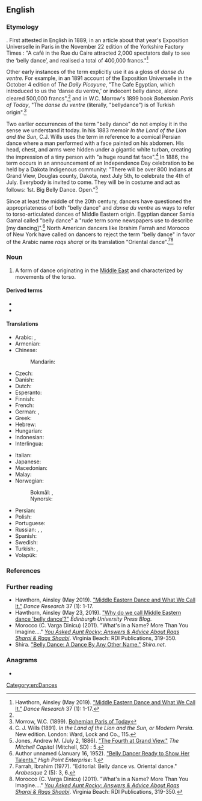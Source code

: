 {{also|belly-dance}}
==English==
{{wikipedia|belly dance}}

===Etymology===
{{calque|en|fr|danse du ventre}}. First attested in English in 1889, in an article about that year's Exposition Universelle in Paris in the November 22 edition of the Yorkshire Factory Times : "A café in the Rue du Caire attracted 2,000 spectators daily to see the ‘belly dance’, and realised a total of 400,000 francs."<ref name=":0">Hawthorn, Ainsley (May 2019). [https://www.euppublishing.com/doi/full/10.3366/drs.2019.0250 "Middle Eastern Dance and What We Call It."] ''Dance Research'' 37 (1): 1-17.</ref>

Other early instances of the term explicitly use it as a gloss of ''danse du ventre.'' For example, in an 1891 account of the Exposition Universelle in the October 4 edition of ''The Daily Picayune'', "The Cafe Egyptian, which introduced to us the ‘danse du ventre,’ or indecent belly dance, alone cleared 500,000 francs",<ref name=":0" /> and in W.C. Morrow's 1899 book ''Bohemian Paris of Today'', "The ''danse du ventre'' (literally, "bellydance") is of Turkish origin".<ref>Morrow, W.C. (1899). [https://books.google.ca/books?id=iSr_CgAAQBAJ&q=belly+dance#v=snippet&q=belly%20dance&f=false Bohemian Paris of Today]</ref>

Two earlier occurrences of the term "belly dance" do not employ it in the sense we understand it today. In his 1883 memoir ''In the Land of the Lion and the Sun'', C.J. Wills uses the term in reference to a comical Persian dance where a man performed with a face painted on his abdomen. His head, chest, and arms were hidden under a gigantic white turban, creating the impression of a tiny person with "a huge round fat face".<ref>C. J. Wills (1891). ''In the Land of the Lion and the Sun, or Modern Persia''. New edition. London: Ward, Lock and Co., 115.</ref> In 1886, the term occurs in an announcement of an Independence Day celebration to be held by a Dakota Indigenous community: "There will be over 800 Indians at Grand View, Douglas county, Dakota, next July 5th, to celebrate the 4th of July. Everybody is invited to come. They will be in costume and act as follows: 1st. Big Belly Dance. Open."<ref>Jones, Andrew M. (July 2, 1886). [https://www.newspapers.com/newspage/465265167/ "The Fourth at Grand View."] ''The Mitchell Capital'' (Mitchell, SD) : 5.</ref>

Since at least the middle of the 20th century, dancers have questioned the appropriateness of both "belly dance" and ''danse du ventre'' as ways to refer to torso-articulated dances of Middle Eastern origin. Egyptian dancer Samia Gamal called "belly dance" a "rude term some newspapers use to describe [my dancing]".<ref>Author unnamed (January 16, 1952). [https://www.newspapers.com/newspage/12202747/ "Belly Dancer Ready to Show Her Talents."] ''High Point Enterprise'': 1.</ref> North American dancers like Ibrahim Farrah and Morocco of New York have called on dancers to reject the term "belly dance" in favor of the Arabic name ''raqs sharqi'' or its translation "Oriental dance".<ref>Farrah, Ibrahim (1977). "Editorial: Belly dance vs. Oriental dance." ''Arabesque'' 2 (5): 3, 6.</ref><ref>Morocco (C. Varga Dinicu) (2011). "What's in a Name? More Than You Imagine...." ''[https://books.google.ca/books/about/You_Asked_Aunt_Rocky_Answers_Advice_Abou.html?id=Vo6iAwAAQBAJ&redir_esc=y You Asked Aunt Rocky: Answers & Advice About Raqs Sharqi & Raqs Shaabi]''. Virginia Beach: RDI Publications, 319-350.</ref>

===Noun===
{{en-noun|~}}

# A form of dance originating in the [[Middle East]] and characterized by movements of the torso.

====Derived terms====
* {{l|en|belly dancer}}
* {{l|en|belly dancing}}

====Translations====
{{trans-top|form of dance}}
* Arabic: {{t|ar|رَقْص شَرْقِيّ|m}} {{qualifier|oriental dance}}, {{t|ar|رَقْص بَلَدِيّ|m}} {{qualifier|national dance}}
* Armenian: {{t+|hy|պորտապար}}
* Chinese:
*: Mandarin: {{t+|cmn|肚皮舞|tr=dùpíwǔ|sc=Hani}}
* Czech: {{t|cs|břišní tanec|m}}
* Danish: {{t|da|mavedans}}
* Dutch: {{t+|nl|buikdans}}
* Esperanto: {{t|eo|ventra danco}}
* Finnish: {{t+|fi|vatsatanssi}}
* French: {{t+|fr|danse du ventre|f}}
* German: {{t+|de|Bauchtanz|m}}, {{t|de|orientalischer Tanz|m}}
* Greek: {{t|el|χορός οριεντάλ|m}}
* Hebrew: {{t|he|מחול מזרחי}}
* Hungarian: {{t+|hu|hastánc}}
* Indonesian: {{t|id|tari perut}}
* Interlingua: {{t|ia|dansa de ventre}}
{{trans-mid}}
* Italian: {{t|it|danza del ventre|f}}
* Japanese: {{t|ja|ベリーダンス|tr=berīdansu}}
* Macedonian: {{t|mk|стомачен танц|m}}
* Malay: {{t|ms|tarian perut}}
* Norwegian:
*: Bokmål: {{t|nb|magedans|m}}, {{t|nb|mavedans|m}}
*: Nynorsk: {{t|nn|magedans|m}}
* Persian: {{t|fa|رقص عربی|tr=raqs 'arabi}} {{qualifier|Arabic dance}}
* Polish: {{t+|pl|taniec brzucha|m-in}}
* Portuguese: {{t+|pt|dança do ventre|f}}
* Russian: {{t+|ru|та́нец живота́|m}}, {{t|ru|беллидэ́нс|m}}, {{t+|ru|беллида́нс|m}}
* Spanish: {{t|es|danza del vientre|f}}
* Swedish: {{t|sv|magdans|c}}
* Turkish: {{t+|tr|göbek dansı}}, {{t+|tr|oryantal}}
* Volapük: {{t|vo|bälidadanüd}}
{{trans-bottom}}

===References===
<references />

===Further reading===
* Hawthorn, Ainsley (May 2019). [https://www.euppublishing.com/doi/full/10.3366/drs.2019.0250 "Middle Eastern Dance and What We Call It."] ''Dance Research'' 37 (1): 1-17. 
*Hawthorn, Ainsley (May 23, 2019). [https://euppublishingblog.com/2019/05/23/middle-eastern-dance-belly-dance/ "Why do we call Middle Eastern dance 'belly dance'?"] ''Edinburgh University Press Blog''.
*Morocco (C. Varga Dinicu) (2011). "What's in a Name? More Than You Imagine...." ''[https://books.google.ca/books/about/You_Asked_Aunt_Rocky_Answers_Advice_Abou.html?id=Vo6iAwAAQBAJ&redir_esc=y You Asked Aunt Rocky: Answers & Advice About Raqs Sharqi & Raqs Shaabi]''. Virginia Beach: RDI Publications, 319-350.
*Shira. [http://www.shira.net/musings/dance-by-any-other-name.htm "Belly Dance: A Dance By Any Other Name."] ''Shira.net''.

===Anagrams===
* {{anagrams|en|a=abcdeellny|call-by-need}}

[[Category:en:Dances]]